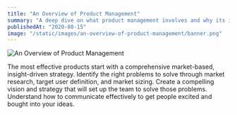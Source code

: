 ```yaml
---
title: "An Overview of Product Management"
summary: "A deep dive on what product management involves and why its important."
publishedAt: "2020-08-15"
image: "/static/images/an-overview-of-product-management/banner.png"
---
```


![An Overview of Product Management](/static/images/an-overview-of-product-management/banner.png)

The most effective products start with a comprehensive market-based, insight-driven strategy. Identify the right problems to solve through market research, target user definition, and market sizing. Create a compelling vision and strategy that will set up the team to solve those problems. Understand how to communicate effectively to get people excited and bought into your ideas.
